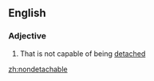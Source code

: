 ==English==
===Adjective===
{{en-adj|-}}
# That is not capable of being [[detached]]

[[zh:nondetachable]]